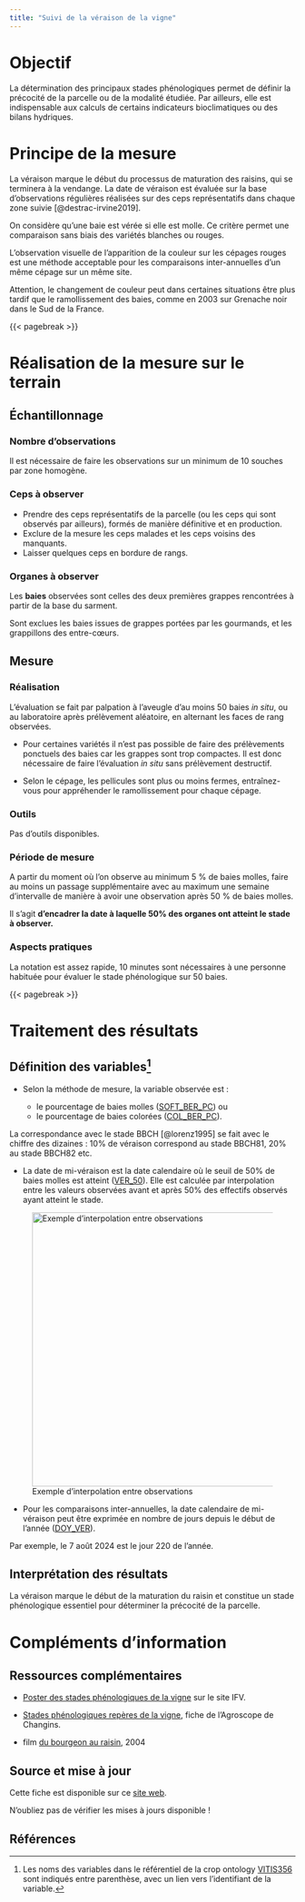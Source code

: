 ```yaml
---
title: "Suivi de la véraison de la vigne"
---
```


# Objectif

La détermination des principaux stades phénologiques permet de définir la précocité de la parcelle ou de la modalité étudiée. Par ailleurs, elle est indispensable aux calculs de certains indicateurs bioclimatiques ou des bilans hydriques.

# Principe de la mesure

La véraison marque le début du processus de maturation des raisins, qui se terminera à la vendange. La date de véraison est évaluée sur la base d'observations régulières réalisées sur des ceps représentatifs dans chaque zone suivie [@destrac-irvine2019].

On considère qu'une baie est vérée si elle est molle. Ce critère permet une comparaison sans biais des variétés blanches ou rouges.

::: callout-warning
L'observation visuelle de l'apparition de la couleur sur les cépages rouges est une méthode acceptable pour les comparaisons inter-annuelles d'un même cépage sur un même site.

Attention, le changement de couleur peut dans certaines situations être plus tardif que le ramollissement des baies, comme en 2003 sur Grenache noir dans le Sud de la France.
:::

{{< pagebreak >}}

# Réalisation de la mesure sur le terrain

## Échantillonnage

### Nombre d'observations

Il est nécessaire de faire les observations sur un minimum de 10 souches par zone homogène.

### Ceps à observer

-   Prendre des ceps représentatifs de la parcelle (ou les ceps qui sont observés par ailleurs), formés de manière définitive et en production.
-   Exclure de la mesure les ceps malades et les ceps voisins des manquants.
-   Laisser quelques ceps en bordure de rangs.

### Organes à observer

Les **baies** observées sont celles des deux premières grappes rencontrées à partir de la base du sarment.

Sont exclues les baies issues de grappes portées par les gourmands, et les grappillons des entre-cœurs.

## Mesure

### Réalisation

L'évaluation se fait par palpation à l'aveugle d'au moins 50 baies *in situ*, ou au laboratoire après prélèvement aléatoire, en alternant les faces de rang observées.

::: callout-note
-   Pour certaines variétés il n'est pas possible de faire des prélèvements ponctuels des baies car les grappes sont trop compactes. Il est donc nécessaire de faire l'évaluation *in situ* sans prélèvement destructif.

-   Selon le cépage, les pellicules sont plus ou moins fermes, entraînez-vous pour appréhender le ramollissement pour chaque cépage.
:::

### Outils

Pas d'outils disponibles.

### Période de mesure

A partir du moment où l'on observe au minimum 5 % de baies molles, faire au moins un passage supplémentaire avec au maximum une semaine d'intervalle de manière à avoir une observation après 50 % de baies molles.

Il s'agit **d'encadrer la date à laquelle 50% des organes ont atteint le stade à observer.**

### Aspects pratiques

La notation est assez rapide, 10 minutes sont nécessaires à une personne habituée pour évaluer le stade phénologique sur 50 baies.

{{< pagebreak >}}

# Traitement des résultats

## Définition des variables[^1]

[^1]: Les noms des variables dans le référentiel de la crop ontology [VITIS356](https://cropontology.org/term/CO_356:ROOT) sont indiqués entre parenthèse, avec un lien vers l'identifiant de la variable.

-   Selon la méthode de mesure, la variable observée est :

    -   le pourcentage de baies molles ([SOFT_BER_PC](https://cropontology.org/term/CO_356:1000182)) ou
    -   le pourcentage de baies colorées ([COL_BER_PC](https://cropontology.org/term/CO_356:1000177)).

La correspondance avec le stade BBCH [@lorenz1995] se fait avec le chiffre des dizaines : 10% de véraison correspond au stade BBCH81, 20% au stade BBCH82 etc.

-   La date de mi-véraison est la date calendaire où le seuil de 50% de baies molles est atteint ([VER_50](https://cropontology.org/term/CO_356:1000010)). Elle est calculée par interpolation entre les valeurs observées avant et après 50% des effectifs observés ayant atteint le stade.

![Exemple d'interpolation entre observations](images/pheno_interpolation.jpg){fig-alt="Par exemple, une observation du débourrement a permis de calculer que 35% des bourgeons avait atteint ou dépassé le stade BBCH07 au 17 mars, puis 60% le 21 mars. L'interpolation permet d'établir que la date d'atteinte du seuil de 50% est le 19 mars." fig-align="center" width="483"}

-   Pour les comparaisons inter-annuelles, la date calendaire de mi-véraison peut être exprimée en nombre de jours depuis le début de l'année ([DOY_VER](https://cropontology.org/term/CO_356:1000078)).

Par exemple, le 7 août 2024 est le jour 220 de l'année.

## Interprétation des résultats

La véraison marque le début de la maturation du raisin et constitue un stade phénologique essentiel pour déterminer la précocité de la parcelle.

# Compléments d'information

## Ressources complémentaires

-   [Poster des stades phénologiques de la vigne](https://www.vignevin.com/wp-content/uploads/2019/05/Poster-stades-ph%C3%A9nologiques-de-la-vigne.pdf) sur le site IFV.

-   [Stades phénologiques repères de la vigne](https://api.agrometeo.ch/storage/uploads/Poster_stade-pheno_Vigne_F_Ecran.pdf), fiche de l'Agroscope de Changins.

-   film [du bourgeon au raisin](https://www.youtube.com/watch?v=GNymddTRhqw), 2004

::: {.content-visible when-format="docx"}
## Source et mise à jour

Cette fiche est disponible sur ce [site web](https://vignevin.github.io/methodo/).

N'oubliez pas de vérifier les mises à jours disponible !
:::

## Références
